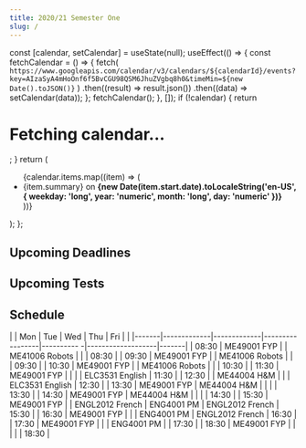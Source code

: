 ```yaml
---
title: 2020/21 Semester One
slug: /
---
```

<!-- ![](assets/2020-09-08-01-45-13.png) -->

  const [calendar, setCalendar] = useState(null);
  useEffect(() => {
    const fetchCalendar = () => {
      fetch(
        `https://www.googleapis.com/calendar/v3/calendars/${calendarId}/events?key=AIzaSyA4mHoOnf6f5BvCGU98QSM6JhuZVgbq8h0&timeMin=${new Date().toJSON()}`
      )
        .then((result) => result.json())
        .then((data) => setCalendar(data));
    };
    fetchCalendar();
  }, []);
  if (!calendar) {
    return <h1>Fetching calendar...</h1>;
  }
  return (
    <ul>
      {calendar.items.map((item) => (
        <li key>{item.summary} on <b>{new Date(item.start.date).toLocaleString('en-US', { weekday: 'long', year: 'numeric', month: 'long', day: 'numeric' })}</b></li>
      ))}
    </ul>
  );
};

## Upcoming Deadlines

<CalendarData calendarId='9bi9qfcqmc640gh0gsiu3cqhck@group.calendar.google.com'/>

## Upcoming Tests

<CalendarData calendarId='tf9ljqlmolo68812rkqgj6m4i4@group.calendar.google.com'/>

## Schedule 

|       | Mon         | Tue         | Wed             | Thu        | Fri               |       |
|-------|-------------|-------------|-----------------|---------- -|-------------------|-------|
| 08:30 | ME49001 FYP |             | ME41006 Robots  |            |                   | 08:30 |
| 09:30 | ME49001 FYP |             | ME41006 Robots  |            |                   | 09:30 |
| 10:30 | ME49001 FYP |             | ME41006 Robots  |            |                   | 10:30 |
| 11:30 | ME49001 FYP |             |                 |            | ELC3531 English   | 11:30 |
| 12:30 |             | ME44004 H&M |                 |            | ELC3531 English   | 12:30 |
| 13:30 | ME49001 FYP | ME44004 H&M |                 |            |                   | 13:30 |
| 14:30 | ME49001 FYP | ME44004 H&M |                 |            |                   | 14:30 |
| 15:30 | ME49001 FYP |             | ENGL2012 French | ENG4001 PM | ENGL2012 French   | 15:30 |
| 16:30 | ME49001 FYP |             |                 | ENG4001 PM | ENGL2012 French   | 16:30 |
| 17:30 | ME49001 FYP |             |                 | ENG4001 PM |                   | 17:30 |
| 18:30 | ME49001 FYP |             |                 |            |                   | 18:30 |

